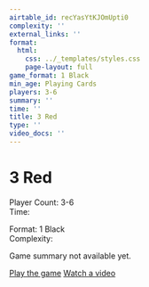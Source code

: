 ```yaml
---
airtable_id: recYasYtKJOmUpti0
complexity: ''
external_links: ''
format:
  html:
    css: ../_templates/styles.css
    page-layout: full
game_format: 1 Black
min_age: Playing Cards
players: 3-6
summary: ''
time: ''
title: 3 Red
type: ''
video_docs: ''
---
```


# 3 Red

:::{.game-info-box}
:::{.game-stats}
:::{.left-stats}
Player Count: 3-6  
Time: 
:::
:::{.right-stats}
Format: 1 Black  
Complexity: 
:::
:::
:::

Game summary not available yet.

:::{.game-actions}
<a href="#" class="btn btn-play"><i class="fa fa-gamepad"></i> Play the game</a>
<a href="#" class="btn btn-watch"><i class="fa fa-video"></i> Watch a video</a>
:::